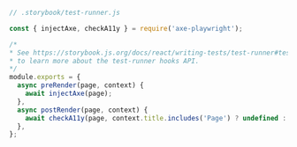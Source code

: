 ```js
// .storybook/test-runner.js

const { injectAxe, checkA11y } = require('axe-playwright');

/*
* See https://storybook.js.org/docs/react/writing-tests/test-runner#test-hook-api-experimental
* to learn more about the test-runner hooks API.
*/
module.exports = {
  async preRender(page, context) {
    await injectAxe(page);
  },
  async postRender(page, context) {
    await checkA11y(page, context.title.includes('Page') ? undefined : '#root');
  },
};
```